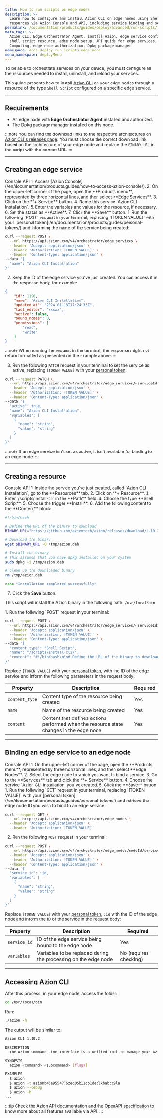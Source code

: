 ```yaml
---
title: How to run scripts on edge nodes
description: >-
  Learn how to configure and install Azion CLI on edge nodes using Shell Script
  resources via Azion Console and API, including service binding and setup.
permalink: /documentation/products/guides/deploy/advanced/run-scripts/
meta_tags: >-
  Azion CLI, Edge Orchestrator Agent, install Azion, edge service configuration,
  shell script resource, edge node setup, API guide for edge services, Edge
  Computing, edge node authorization, Dpkg package manager
namespace: docs_deploy_run_scripts_edge_node
menu_namespace: deployMenu
---
```




To be able to orchestrate services on your device, you must configure all the resources needed to install, uninstall, and reload your services.

This guide presents how to install [Azion CLI](/en/documentation/products/azion-cli/overview/) on your edge nodes through a resource of the type `Shell Script` configured on a specific edge service. 

---

## Requirements

- An edge node with **Edge Orchestrator Agent** installed and authorized.
- The Dpkg package manager installed on this node.

<LinkButton link="/en/documentation/products/guides/deploy/install-orchestrator-agent/" label="Go to how to install edge orchestrator agent" severity="secondary" target="_blank" />
<LinkButton link="/en/documentation/products/guides/deploy/authorize-an-edge-node/" label="Go to how to authorize an edge node" severity="secondary" target="_blank" />

:::note
You can find the download links to the respective architectures on [Azion CLI's releases page](https://github.com/aziontech/azion/releases). You must choose the correct download link based on the architecture of your edge node and replace the `BINARY_URL` in the script with the correct URL.
:::

--- 

## Creating an edge service 

<Tabs client:visible>
    <Fragment slot="tab.console">Console</Fragment>
    <Fragment slot="tab.api">API</Fragment>

<Fragment slot="panel.console">
1. Access [Azion Console](/en/documentation/products/guides/how-to-access-azion-console/).
2. On the upper-left corner of the page, open the **Products menu**, represented by three horizontal lines, and then select **Edge Services**.
3. Click on the **+ Service** button.
4. Name this service `Azion CLI Installation`.
5. Enter the variables and values for the resource, if necessary.
6. Set the status as **Active**.
7. Click the **Save** button.
</Fragment>

<Fragment slot="panel.api">
1. Run the following `POST` request in your terminal, replacing `[TOKEN VALUE]` with your [personal token](/en/documentation/products/guides/personal-tokens/) and informing the name of the service being created:

```bash
curl --request POST \
  --url https://api.azion.com/v4/orchestrator/edge_services \
  --header 'Accept: application/json' \
  --header 'Authorization: [TOKEN VALUE]' \
  --header 'Content-Type: application/json' \
--data '{
  "name": "Azion CLI Installation"
}'
``` 

2. Keep the ID of the edge service you've just created. You can access it in the response body, for example: 

```json 
{
    "id": 1196,
    "name": "Azion CLI Installation",
    "updated_at": "2024-01-18T17:24:33Z",
    "last_editor": "xxxxx",
    "active": false,
    "bound_nodes": 0,
    "permissions": [
        "read",
        "write"
    ]
}
```

:::note 
When running the request in the terminal, the response might not return formatted as presented on the example above.
:::

3. Run the following `PATCH` request in your terminal to set the service as active, replacing `[TOKEN VALUE]` with your [personal token](/en/documentation/products/guides/personal-tokens/):

```bash
curl --request PATCH \
  --url https://api.azion.com/v4/orchestrator/edge_services/<serviceId> \
  --header 'Accept: application/json' \
  --header 'Authorization: [TOKEN VALUE]' \
  --header 'Content-Type: application/json' \
--data '{
  "active": true,
  "name": "Azion CLI Installation",
  "variables": [
    {
      "name": "string",
      "value": "string"
    }
  ]
}'
``` 

:::note 
If an edge service isn't set as active, it isn't available for binding to an edge node.
:::
</Fragment>

</Tabs>

---

## Creating a resource

<Tabs client:visible>
    <Fragment slot="tab.console">Console</Fragment>
    <Fragment slot="tab.api">API</Fragment>

<Fragment slot="panel.console">
1. Inside the service you've just created, called `Azion CLI Installation`, go to the **Resources** tab.
2. Click on **+ Resource**.
3. Enter `/scripts/install-cli` in the **Path** field.
4. Choose the type **Shell Script**.
5. Choose the trigger **Install**.
6. Add the following content to the **Content** block: 

```bash
#!/bin/bash

# Define the URL of the binary to download
BINARY_URL="https://github.com/aziontech/azion/releases/download/1.10.2/azion_1.10.2_linux_arm64.deb"

# Download the binary
wget $BINARY_URL -O /tmp/azion.deb

# Install the binary
# This assumes that you have dpkg installed on your system
sudo dpkg -i /tmp/azion.deb

# Clean up the downloaded binary
rm /tmp/azion.deb

echo "Installation completed successfully"
```

7. Click the **Save** button.

This script will install the Azion binary in the following path: `/usr/local/bin` 
</Fragment>

<Fragment slot="panel.api">
1. Run the following `POST` request in your terminal:

```bash 
curl --request POST \
  --url https://api.azion.com/v4/orchestrator/edge_services/<serviceId>/resources \
  --header 'Accept: application/json' \
  --header 'Authorization: [TOKEN VALUE]' \
  --header 'Content-Type: application/json' \
--data '{
  "content_type": "Shell Script",
  "name": "/scripts/install-cli/",
  "content": "#!/bin/bash\n\n# Define the URL of the binary to download\nBINARY_URL=\"https://github.com/aziontech/azion/releases/download/1.10.2/azion_1.10.2_linux_arm64.deb\"\n\n# Download the binary\nwget $BINARY_URL -O /tmp/azion.deb\n\n# Install the binary\n# This assumes that you have dpkg installed on your system\nsudo dpkg -i /tmp/azion.deb\n\n# Clean up the downloaded binary\nrm /tmp/azion.deb\n\necho \"Installation completed successfully\""
}'
```

Replace `[TOKEN VALUE]` with your [personal token](/en/documentation/products/guides/personal-tokens/), <serviceId> with the ID of the edge service and inform the following parameters in the request body:

| Property | Description | Required | 
| - | - | - | 
| `content_type` | Content type of the resource being created | Yes |
| `name` | Name of the resource being created | Yes |
| `content` | Content that defines actions performed when the resource state changes in the edge node | Yes |
</Fragment>

</Tabs>

---

## Binding an edge service to an edge node 

<Tabs client:visible>
    <Fragment slot="tab.console">Console</Fragment>
    <Fragment slot="tab.api">API</Fragment>

<Fragment slot="panel.console">
1. On the upper-left corner of the page, open the **Products menu**, represented by three horizontal lines, and then select **Edge Nodes**.
2. Select the edge node to which you want to bind a service.
3. Go to the **Services** tab and click the **+ Service** button.
4. Choose the service `Azion CLI Installation` you've created.
5. Click the **Save** button.
</Fragment>

<Fragment slot="panel.api">
1. Run the following `GET` request in your terminal, replacing `[TOKEN VALUE]` with your [personal token](/en/documentation/products/guides/personal-tokens/) and retrieve the edge node ID you wish to bind to an edge service:

```bash 
curl --request GET \
  --url https://api.azion.com/v4/orchestrator/edge_nodes \
  --header 'Accept: application/json' \
  --header 'Authorization: [TOKEN VALUE]'
```

2. Run the following `POST` request in your terminal:

```bash 
curl --request POST \
  --url https://api.azion.com/v4/orchestrator/edge_nodes/nodeId/services \
  --header 'Accept: application/json' \
  --header 'Authorization: [TOKEN VALUE]' \
  --header 'Content-Type: application/json' \
--data '{
  "service_id": :id,
  "variables": [
    {
      "name": "string",
      "value": "string"
    }
  ]
}'
```

Replace `[TOKEN VALUE]` with your [personal token](/en/documentation/products/guides/personal-tokens/), `:id` with the ID of the edge node and inform the ID of the service in the request body:

| Property | Description | Required | 
| - | - | - | 
| `service_id` | ID of the edge service being bound to the edge node | Yes |
| `variables` | Variables to be replaced during the processing on the edge node | No (requires checking) |
</Fragment>

</Tabs>

---

## Accessing Azion CLI

After this process, in your edge node, access the folder: 

```bash 
cd /usr/local/bin
``` 

Run: 

```bash 
./azion -h 
```

The output will be similar to: 

```bash 
Azion CLI 1.10.2

DESCRIPTION
  The Azion Command Line Interface is a unified tool to manage your Azion projects and resources

SYNOPSIS
  azion <command> <subcommand> [flags]

EXAMPLES
  $ azion
  $ azion -t azionb43a9554776zeg05b11cb1declkbabcc9la
  $ azion --debug
  $ azion -h
...
```

:::tip
Check the [Azion API documentation](https://api.azion.com/) and the [OpenAPI specification](https://github.com/aziontech/azionapi-openapi/) to know more about all features available via API.
:::